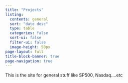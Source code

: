 ```yaml
---
title: "Projects"
listing:
  contents: general
  sort: "date desc"
  type: table
  categories: false
  sort-ui: false
  filter-ui: false
  image-height: 50px
page-layout: full
title-block-banner: true
page-navigation: true
---
```


This is the site for general stuff like SP500, Nasdaq....etc
